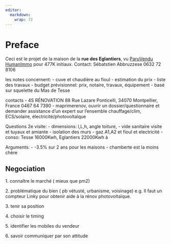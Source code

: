 ```yaml
---
editor: 
  markdown: 
    wrap: 72
---
```


# Preface {.unnumbered}

Ceci est le projet de la maison de la **rue des Eglantiers**, vu
[ParuVendu
HumanImmo](https://www.paruvendu.fr/immobilier/pro/human-immobilier-montpellier-chamberte-montpellier-34-98818/1279106432/)
pour 477K initiaux. Contact: Sébatstien Abbruzzese 0632 72 8106

les notes concernent: - cuve et chaudière au fioul - estimation du
prix - liste des travaux - budget prévisionnel: prix, notaire, travaux,
équipement - basé sur squelette du Mas de Tesse

contacts - 4S RÉNOVATION 88 Rue Lazare Ponticelli, 34070 Montpellier,
France 0467 64 7390 - maprimerenov, ouvrir un dossier/questionnaire et
demander assistance d'un expert sur l'ensemble chauffage/clim,
ECS/solaire, électricité/photovoltaîque

Questions 2e visite: - dimensions: l,L,h, angle toiture, - vide
sanitaire visite et tuyaux et amiante - isolation des murs - gaz A1,A2
et fioul et electricité - conso: Tesse 16000Kwh, Eglantiers 22000Kwh à

Arguments: - -3.5% sur 2 ans pour les maisons - chamberte est la moins
chère

## Negociation

1\. connaître le marché ( mieux que pm2)

2\. problématique du bien ( pb vétusté, urbanisme, voisinage) e.g. Il
faut un compteur Linky pour obtenir aide à la rénov photovoltaïque.

3\. tenir sa position

4\. choisir le timing

5\. identifier les mobiles du vendeur

6\. savoir communiquer par son attitude
